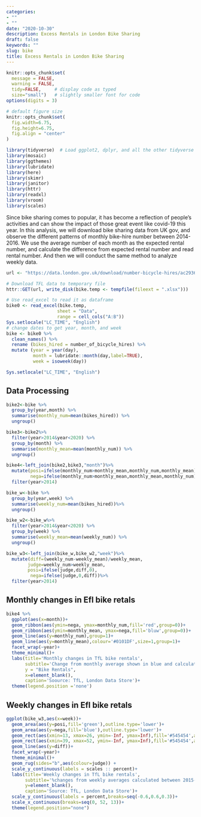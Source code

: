 ```yaml
---
categories:
- ""
- ""
date: "2020-10-30"
description: Excess Rentals in London Bike Sharing
draft: false
keywords: ""
slug: bike
title: Excess Rentals in London Bike Sharing
---
```


```r
knitr::opts_chunk$set(
  message = FALSE, 
  warning = FALSE, 
  tidy=FALSE,     # display code as typed
  size="small")   # slightly smaller font for code
options(digits = 3)

# default figure size
knitr::opts_chunk$set(
  fig.width=6.75, 
  fig.height=6.75,
  fig.align = "center"
)
```


```r
library(tidyverse)  # Load ggplot2, dplyr, and all the other tidyverse packages
library(mosaic)
library(ggthemes)
library(lubridate)
library(here)
library(skimr)
library(janitor)
library(httr)
library(readxl)
library(vroom)
library(scales)
```


Since bike sharing comes to popular, it has become a  reflection of people's activities and can show the impact of those great event like covid-19 this year. In this analysis, we will download bike sharing data from UK gov, and observe the different patterns of monthly bike-hire number between 2014-2016. We use the average number of each month as the expected rental number, and calculate the difference from expected rental number and read rental number. And then we will conduct the same method to analyze weekly data.


```r

url <- "https://data.london.gov.uk/download/number-bicycle-hires/ac29363e-e0cb-47cc-a97a-e216d900a6b0/tfl-daily-cycle-hires.xlsx"

# Download TFL data to temporary file
httr::GET(url, write_disk(bike.temp <- tempfile(fileext = ".xlsx")))

# Use read_excel to read it as dataframe
bike0 <- read_excel(bike.temp,
                   sheet = "Data",
                   range = cell_cols("A:B"))
Sys.setlocale("LC_TIME", "English")
# change dates to get year, month, and week
bike <- bike0 %>% 
  clean_names() %>% 
  rename (bikes_hired = number_of_bicycle_hires) %>% 
  mutate (year = year(day),
          month = lubridate::month(day,label=TRUE),
          week = isoweek(day))
```

```r
Sys.setlocale("LC_TIME", "English")
```

## Data Processing

```r
bike2<-bike %>% 
  group_by(year,month) %>% 
  summarise(monthly_num=mean(bikes_hired)) %>% 
  ungroup()

bike3<-bike2%>% 
  filter(year>2014&year<2020) %>% 
  group_by(month) %>% 
  summarise(monthly_mean=mean(monthly_num)) %>% 
  ungroup()

bike4<-left_join(bike2,bike3,"month")%>% 
  mutate(posi=ifelse(monthly_num>monthly_mean,monthly_num,monthly_mean),
         nega=ifelse(monthly_num>monthly_mean,monthly_mean,monthly_num))%>% 
  filter(year>2014) 

```


```r
bike_w<-bike %>% 
  group_by(year,week) %>% 
  summarise(weekly_num=mean(bikes_hired))%>% 
  ungroup()

bike_w2<-bike_w%>% 
  filter(year>2014&year<2020) %>% 
  group_by(week) %>% 
  summarise(weekly_mean=mean(weekly_num)) %>% 
  ungroup()

bike_w3<-left_join(bike_w,bike_w2,"week")%>% 
  mutate(diff=(weekly_num-weekly_mean)/weekly_mean,
        judge=weekly_num>weekly_mean,
        posi=ifelse(judge,diff,0),
         nega=ifelse(judge,0,diff))%>% 
  filter(year>2014) 


```


## Monthly changes in Efl bike retals

```r
bike4 %>% 
  ggplot(aes(x=month))+
  geom_ribbon(aes(ymin=nega, ymax=monthly_num,fill='red',group=0))+
  geom_ribbon(aes(ymin=monthly_mean, ymax=nega,fill='bluw',group=0))+
  geom_line(aes(y=monthly_num),group=1)+
  geom_line(aes(y=monthly_mean),colour='#0101DF',size=1,group=1)+
  facet_wrap(~year)+
  theme_minimal()+
  labs(title='Monthly changes in TfL bike rentals',
       subtitle='Change from monthly average shown in blue and calculated between 2015-2019' ,
       y = "Bike Rentals",
       x=element_blank(),
       caption='Soource: TfL, London Data Store')+
  theme(legend.position ='none')

```

## Weekly changes in Efl bike retals

```r
ggplot(bike_w3,aes(x=week))+
  geom_area(aes(y=posi,fill='green'),outline.type='lower')+
  geom_area(aes(y=nega,fill='blue'),outline.type='lower')+
  geom_rect(aes(xmin=13, xmax=26, ymin=-Inf, ymax=Inf),fill='#545454',alpha = .005)+
  geom_rect(aes(xmin=39, xmax=52, ymin=-Inf, ymax=Inf),fill='#545454',alpha = .005)+
  geom_line(aes(y=diff))+
  facet_wrap(~year)+
  theme_minimal()+
  geom_rug(sides="b",aes(colour=judge)) +
  scale_y_continuous(labels = scales :: percent)+
  labs(title='Weekly changes in TfL bike rentals',
       subtitle='%changes from weekly averages calculated between 2015-2019',
       y=element_blank(),
       caption='Source: TfL, London Data Store')+
  scale_y_continuous(labels = percent,breaks=seq(-0.6,0.6,0.3))+
  scale_x_continuous(breaks=seq(0, 52, 13))+
  theme(legend.position="none")

```

